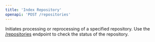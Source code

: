 ```yaml
---
title: 'Index Repository'
openapi: 'POST /repositories'
---
```


Initiates processing or reprocessing of a specified repository. Use the [/repositories](/api-reference/get-repository) endpoint to check the status of the repository.
